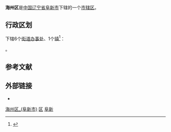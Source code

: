 {{otheruse|海州区}}
{{Infobox China County
| county = 海州区
| usedname = 
| nameorigin = 
| Photo = 
| Photoname = 
| map = ChinaFuxinHaizhou.png
| map_caption = 海州区在阜新市的位置
| Pinyin =  Hǎizhōu Qū
| Belong = [[辽宁省|辽宁省]][[阜新市|阜新市]]
| Types = [[市辖区|市辖区]]
| admincode =  
| founded = 
| seat = 街心路7号
| officerTitle = 
| officer = 
| officerTitle2 = 
| officer2 = 
| division = 12
| town = 1
| township = 
| subdistrict = 11
| dialect = 
| post code = 123000
| phone code = 0418
| coordinate = 
| area = 97平方千米
| area land = 
| area water = 
| census yr = 
| pop = 28万人
| density =  
| GDP = 
| GDP_as_of = 
| GDPPC = 
| carlicense = 辽J
| web = www.haizhou.gov.cn
| web_title = 海州区政府网
}}
'''海州区'''是[[中华人民共和国|中国]][[辽宁省|辽宁省]][[阜新市|阜新市]]下辖的一个[[市辖区|市辖区]]。

== 行政区划 ==
{{PAGENAMEBASE}}下辖6个[[街道办事处|街道办事处]]、1个[[行政建制镇|镇]]<ref>{{PRC admin/ref sgc|21/09/02}}</ref>：

{{PRC admin/children|21/09/02}}。

== 参考文献 ==
{{Wikisource|国务院关于同意辽宁省调整阜新市部分行政区划的批复}}
{{reflist}}

== 外部链接 ==
* {{Official website|http://www.fxhz.gov.cn/|name=阜新市海州区人民政府}}

{{辽宁省阜新市海州区行政区划}}
{{阜新市行政区划}}
{{辽宁行政区划}}

[[Category:海州区_(阜新市)|]]
[[Category:阜新区县|区]]
[[Category:辽宁市辖区|阜新]]